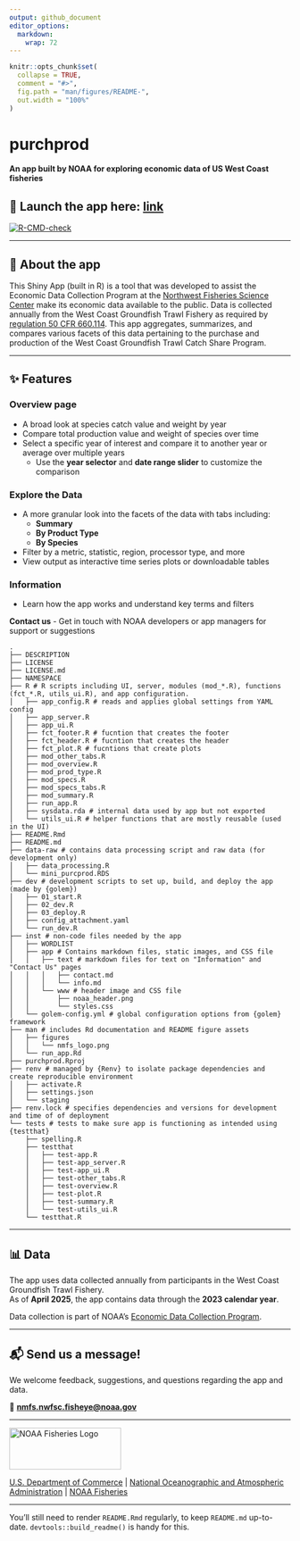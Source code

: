 ```yaml
---
output: github_document
editor_options: 
  markdown: 
    wrap: 72
---
```


<!-- README.md is generated from README.Rmd. Please edit that file -->

```r
knitr::opts_chunk$set(
  collapse = TRUE,
  comment = "#>",
  fig.path = "man/figures/README-",
  out.width = "100%"
)
```

# purchprod

**An app built by NOAA for exploring economic data of US West Coast
fisheries**

## 🚀 Launch the app here: [link]()

<!-- badges: start -->

[![R-CMD-check](https://github.com/ramhunte/purchprod/actions/workflows/R-CMD-check.yaml/badge.svg)](https://github.com/ramhunte/purchprod/actions/workflows/R-CMD-check.yaml)

<!-- badges: end -->

------------------------------------------------------------------------

## 🧭 About the app

This Shiny App (built in R) is a tool that was developed to assist the
Economic Data Collection Program at the
<a href="https://www.fisheries.noaa.gov/about/northwest-fisheries-science-center" target="_blank">Northwest
Fisheries Science Center</a> make its economic data available to the
public. Data is collected annually from the West Coast Groundfish Trawl
Fishery as required by
<a href="https://www.ecfr.gov/current/title-50/chapter-VI/part-660/subpart-D/section-660.114" target="_blank">regulation
50 CFR 660.114</a>. This app aggregates, summarizes, and compares
various facets of this data pertaining to the purchase and production of
the West Coast Groundfish Trawl Catch Share Program.

------------------------------------------------------------------------

## ✨ Features

### **Overview page**

-   A broad look at species catch value and weight by year
-   Compare total production value and weight of species over time
-   Select a specific year of interest and compare it to another year or
    average over multiple years
    -   Use the **year selector** and **date range slider** to customize
        the comparison

### **Explore the Data**

-   A more granular look into the facets of the data with tabs
    including:
    -   **Summary**
    -   **By Product Type**
    -   **By Species**
-   Filter by a metric, statistic, region, processor type, and more
-   View output as interactive time series plots or downloadable tables

### **Information**

-   Learn how the app works and understand key terms and filters

**Contact us** - Get in touch with NOAA developers or app managers for
support or suggestions

```         
.
├── DESCRIPTION 
├── LICENSE 
├── LICENSE.md 
├── NAMESPACE 
├── R #	R scripts including UI, server, modules (mod_*.R), functions (fct_*.R, utils_ui.R), and app configuration.
│   ├── app_config.R # reads and applies global settings from YAML config
│   ├── app_server.R
│   ├── app_ui.R
│   ├── fct_footer.R # fucntion that creates the footer
│   ├── fct_header.R # fucntion that creates the header
│   ├── fct_plot.R # fucntions that create plots
│   ├── mod_other_tabs.R 
│   ├── mod_overview.R
│   ├── mod_prod_type.R
│   ├── mod_specs.R
│   ├── mod_specs_tabs.R
│   ├── mod_summary.R
│   ├── run_app.R
│   ├── sysdata.rda # internal data used by app but not exported
│   └── utils_ui.R # helper functions that are mostly reusable (used in the UI)
├── README.Rmd
├── README.md
├── data-raw # contains data processing script and raw data (for development only)
│   ├── data_processing.R
│   └── mini_purcprod.RDS
├── dev # development scripts to set up, build, and deploy the app (made by {golem})
│   ├── 01_start.R
│   ├── 02_dev.R
│   ├── 03_deploy.R
│   ├── config_attachment.yaml
│   └── run_dev.R
├── inst # non-code files needed by the app
│   ├── WORDLIST
│   ├── app # Contains markdown files, static images, and CSS file
│   │   ├── text # markdown files for text on "Information" and "Contact Us" pages
│   │   │   ├── contact.md
│   │   │   └── info.md
│   │   └── www # header image and CSS file
│   │       ├── noaa_header.png
│   │       └── styles.css
│   └── golem-config.yml # global configuration options from {golem} framework
├── man # includes Rd documentation and README figure assets
│   ├── figures
│   │   └── nmfs_logo.png
│   └── run_app.Rd
├── purchprod.Rproj
├── renv # managed by {Renv} to isolate package dependencies and create reproducible environment
│   ├── activate.R
│   ├── settings.json
│   └── staging
├── renv.lock # specifies dependencies and versions for development and time of of deployment
└── tests # tests to make sure app is functioning as intended using {testthat}
    ├── spelling.R
    ├── testthat
    │   ├── test-app.R
    │   ├── test-app_server.R
    │   ├── test-app_ui.R
    │   ├── test-other_tabs.R
    │   ├── test-overview.R
    │   ├── test-plot.R
    │   ├── test-summary.R
    │   └── test-utils_ui.R
    └── testthat.R
```

------------------------------------------------------------------------

## 📊 Data

The app uses data collected annually from participants in the West Coast
Groundfish Trawl Fishery.\
As of **April 2025**, the app contains data through the **2023 calendar
year**.

Data collection is part of NOAA’s [Economic Data Collection
Program](https://www.fisheries.noaa.gov/west-coast/science-data/economic-data-collection-west-coast-groundfish-trawl-fishery).

------------------------------------------------------------------------

## 📬 Send us a message!

We welcome feedback, suggestions, and questions regarding the app and
data.

📧
[**nmfs.nwfsc.fisheye\@noaa.gov**](mailto:nmfs.nwfsc.fisheye@noaa.gov){.email}

------------------------------------------------------------------------

<img src="man/figures/nmfs_logo.png" alt="NOAA Fisheries Logo" width="200" style="height: 75px !important;"/>

[U.S. Department of Commerce](https://www.commerce.gov/) \| [National
Oceanographic and Atmospheric Administration](https://www.noaa.gov) \|
[NOAA Fisheries](https://www.fisheries.noaa.gov/)

------------------------------------------------------------------------

You'll still need to render `README.Rmd` regularly, to keep `README.md`
up-to-date. `devtools::build_readme()` is handy for this.
